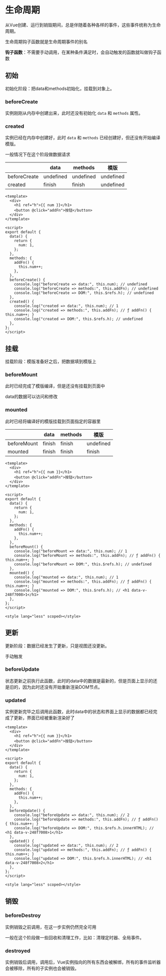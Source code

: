 # 生命周期

从Vue创建、运行到销毁期间，总是伴随着各种各样的事件，这些事件统称为生命周期。

生命周期钩子函数就是生命周期事件的别名

**钩子函数**：不需要手动调用，在某种条件满足时，会自动触发的函数就叫做钩子函数

## 初始

初始化阶段：把data和methods初始化，挂载到对象上。

### beforeCreate

实例刚刚从内存中创建出来，此时还没有初始化 `data` 和 `methods` 属性。

### created

实例已经在内存中创建好，此时 `data` 和 `methods` 已经创建好，但还没有开始编译模版。

一般情况下在这个阶段做数据请求

|              | data      | methods   | 模版      |
| ------------ | --------- | --------- | --------- |
| beforeCreate | undefined | undefined | undefined |
| created      | finish    | finish    | undefined |



```vue
<template>
  <div>
    <h1 ref="h">{{ num }}</h1>
    <button @click="addFn">按钮</button>
  </div>
</template>

<script>
export default {
  data() {
    return {
      num: 1,
    };
  },
  methods: {
    addFn() {
      this.num++;
    },
  },
  beforeCreate() {
    console.log("beforeCreate => data:", this.num); // undefined
    console.log("beforeCreate => methods:", this.addFn); // undefined
    console.log("beforeCreate => DOM:", this.$refs.h); // undefined
  },
  created() {
    console.log("created => data:", this.num); // 1
    console.log("created => methods:", this.addFn); // ƒ addFn() { this.num++; }
    console.log("created => DOM:", this.$refs.h); // undefined
  },
};
</script>
```



## 挂载

挂载阶段：模版准备好之后，把数据填到模版上

### beforeMount

此时已经完成了模版编译，但是还没有挂载到页面中

data的数据可以访问和修改

### mounted

此时已经将编译好的模版挂载到页面指定的容器里

|             | data   | methods | 模版      |
| ----------- | ------ | ------- | --------- |
| beforeMount | finish | finish  | undefined |
| mounted     | finish | finish  | finish    |



```vue
<template>
  <div>
    <h1 ref="h">{{ num }}</h1>
    <button @click="addFn">按钮</button>
  </div>
</template>

<script>
export default {
  data() {
    return {
      num: 1,
    };
  },
  methods: {
    addFn() {
      this.num++;
    },
  },
  beforeMount() {
    console.log("beforeMount => data:", this.num); // 1
    console.log("beforeMount => methods:", this.addFn); // ƒ addFn() { this.num++; }
    console.log("beforeMount => DOM:", this.$refs.h); // undefined
  },
  mounted() {
    console.log("mounted => data:", this.num); // 1
    console.log("mounted => methods:", this.addFn); // ƒ addFn() { this.num++; }
    console.log("mounted => DOM:", this.$refs.h); // <h1 data-v-248f7008>1</h1>
  },
};
</script>

<style lang="less" scoped></style>
```



## 更新

更新阶段：数据已经发生了更新，只是视图还没更新。

手动触发

### beforeUpdate

状态更新之前执行此函数，此时的data中的数据是最新的，但是页面上显示的还是旧的，因为此时还没有开始重新渲染DOM节点。

### updated

实例更新完毕之后调用此函数，此时data中的状态和界面上显示的数据都已经完成了更新，界面已经被重新渲染好了

```vue
<template>
  <div>
    <h1 ref="h">{{ num }}</h1>
    <button @click="addFn">按钮</button>
  </div>
</template>

<script>
export default {
  data() {
    return {
      num: 1,
    };
  },
  methods: {
    addFn() {
      this.num++;
    },
  },
  beforeUpdate() {
    console.log("beforeUpdate => data:", this.num); // 2
    console.log("beforeUpdate => methods:", this.addFn); // ƒ addFn() { this.num++; }
    console.log("beforeUpdate => DOM:", this.$refs.h.innerHTML); // <h1 data-v-248f7008>1</h1>
  },
  updated() {
    console.log("updated => data:", this.num); // 2
    console.log("updated => methods:", this.addFn); // ƒ addFn() { this.num++; }
    console.log("updated => DOM:", this.$refs.h.innerHTML); // <h1 data-v-248f7008>2</h1>
  },
};
</script>

<style lang="less" scoped></style>

```



## 销毁

### beforeDestroy

实例销毁之前调用，在这一步实例仍然完全可用

一般在这个阶段做一些回收和清理工作，比如：清理定时器、全局事件。

### destroyed

实例销毁后调用，调用后，Vue实例指向的所有东西会被解绑，所有的事件监听器会被移除，所有的子实例也会被销毁。

